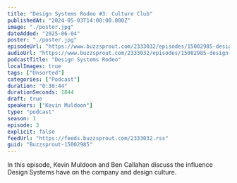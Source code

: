 ```yaml
---
title: "Design Systems Rodeo #3: Culture Club"
publishedAt: "2024-05-03T14:00:00.000Z"
image: "./poster.jpg"
dateAdded: "2025-06-04"
poster: "./poster.jpg"
episodeUrl: "https://www.buzzsprout.com/2333032/episodes/15002985-design-systems-rodeo-3-culture-club.mp3"
audioUrl: "https://www.buzzsprout.com/2333032/episodes/15002985-design-systems-rodeo-3-culture-club.mp3"
podcastTitle: "Design Systems Rodeo"
localImages: true
tags: ["Unsorted"]
categories: ["Podcast"]
duration: "0:30:44"
durationSeconds: 1844
draft: true
speakers: ["Kevin Muldoon"]
type: "podcast"
season: 1
episode: 3
explicit: false
feedUrl: "https://feeds.buzzsprout.com/2333032.rss"
guid: "Buzzsprout-15002985"
---
```

In this episode, Kevin Muldoon and Ben Callahan discuss the influence Design Systems have on the company and design culture.
